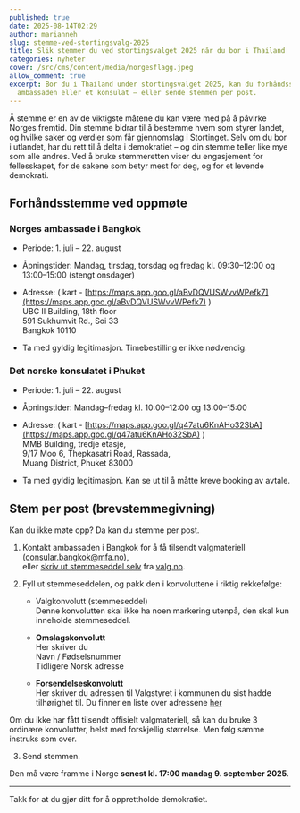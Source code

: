 ```yaml
---
published: true
date: 2025-08-14T02:29
author: marianneh
slug: stemme-ved-stortingsvalg-2025
title: Slik stemmer du ved stortingsvalget 2025 når du bor i Thailand
categories: nyheter
cover: /src/cms/content/media/norgesflagg.jpeg
allow_comment: true
excerpt: Bor du i Thailand under stortingsvalget 2025, kan du forhåndsstemme på
  ambassaden eller et konsulat – eller sende stemmen per post.
---
```

Å stemme er en av de viktigste måtene du kan være med på å påvirke Norges fremtid. Din stemme bidrar til å bestemme hvem som styrer landet, og hvilke saker og verdier som får gjennomslag i Stortinget. Selv om du bor i utlandet, har du rett til å delta i demokratiet – og din stemme teller like mye som alle andres. Ved å bruke stemmeretten viser du engasjement for fellesskapet, for de sakene som betyr mest for deg, og for et levende demokrati.  
  
## Forhåndsstemme ved oppmøte

### Norges ambassade i Bangkok

*   Periode: 1. juli – 22. august
    
*   Åpningstider: Mandag, tirsdag, torsdag og fredag kl. 09:30–12:00 og 13:00–15:00 (stengt onsdager)
    
*   Adresse: ( kart - [https://maps.app.goo.gl/aBvDQVUSWvvWPefk7](https://maps.app.goo.gl/aBvDQVUSWvvWPefk7) )  
    UBC II Building, 18th floor  
    591 Sukhumvit Rd., Soi 33  
    Bangkok 10110
    
*   Ta med gyldig legitimasjon. Timebestilling er ikke nødvendig.
    

### Det norske konsulatet i Phuket

*   Periode: 1. juli – 22. august
    
*   Åpningstider: Mandag–fredag kl. 10:00–12:00 og 13:00–15:00
    
*   Adresse: ( kart - [https://maps.app.goo.gl/q47atu6KnAHo32SbA](https://maps.app.goo.gl/q47atu6KnAHo32SbA) )  
    MMB Building, tredje etasje,  
    9/17 Moo 6, Thepkasatri Road, Rassada,  
    Muang District, Phuket 83000
    
*   Ta med gyldig legitimasjon. Kan se ut til å måtte kreve booking av avtale.

## Stem per post (brevstemmegivning)

Kan du ikke møte opp? Da kan du stemme per post.

1.  Kontakt ambassaden i Bangkok for å få tilsendt valgmateriell ([consular.bangkok@mfa.no](mailto:consular.bangkok@mfa.no)),  
    eller [skriv ut stemmeseddel selv](https://www.valg.no/globalassets/stortings--og-sametingsvalget-2025/122868_290x203_valgdirektoratet_stortingsvalg2025_bm_11_generell_partier_utfylt_trykk-1.pdf) fra [valg.no](http://valg.no).
    
2.  Fyll ut stemmeseddelen, og pakk den i konvoluttene i riktig rekkefølge:
    
    *   Valgkonvolutt (stemmeseddel)  
        Denne konvolutten skal ikke ha noen markering utenpå, den skal kun inneholde stemmeseddel.
        
    *   **Omslagskonvolutt**  
        Her skriver du  
        Navn / Fødselsnummer  
        Tidligere Norsk adresse
        
    *   **Forsendelseskonvolutt**  
        Her skriver du adressen til Valgstyret i kommunen du sist hadde tilhørighet til. Du finner en liste over adressene [her]([https://www.valg.no/globalassets/stortings--og-sametingsvalget-2025/postdresser-valgstyrene.pdf)  
        
Om du ikke har fått tilsendt offisielt valgmateriell, så kan du bruke 3 ordinære konvolutter, helst med forskjellig størrelse.
Men følg samme instruks som over.
        
3.  Send stemmen. 

Den må være framme i Norge **senest kl. 17:00 mandag 9. september 2025**.
    

* * *

Takk for at du gjør ditt for å opprettholde demokratiet.
